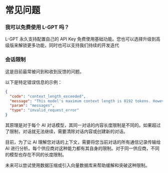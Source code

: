 # 常见问题

### 我可以免费使用 L-GPT 吗？

L-GPT 永久支持配置自己的 API Key 免费使用基础功能。您也可以选择升级到高级版来解锁更多功能，同时也可以支持我们持续的开发迭代

### 会话限制

这是目前最常被问到和收到反馈的问题。

以下是特定错误信息的示例：

```json copy
{
  "code": "context_length_exceeded",
  "message": "This model's maximum context length is 8192 tokens. However, you requested 8384 tokens (6384 in the messages, 2000 in the completion). Please reduce the length of the messages or completion.",
  "param": "messages",
  "type": "invalid_request_error"
}
```

其原理是对于每个 AI 对话模型，其同一对话的内容长度限制是不同的。如果超过了限制，对话就无法继续，需要清除对话内容或创建新的对话。

目前，为了让 AI 理解您对话的上下文，需要将您当前对话的所有通信记录传输给 AI 进行分析。每个供应商对这种能力都有其自身的限制。对于同一供应商，不同的模型也存在不同的长度限制。

未来可以尝试使用数据压缩或引入向量数据库来帮助缓解和突破这种限制。
